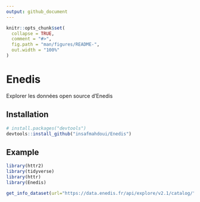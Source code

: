 ```yaml
---
output: github_document
---
```


<!-- README.md is generated from README.Rmd. Please edit that file -->

```r
knitr::opts_chunk$set(
  collapse = TRUE,
  comment = "#>",
  fig.path = "man/figures/README-",
  out.width = "100%"
)
```

# Enedis

<!-- badges: start -->
<!-- badges: end -->

Explorer les données open source d'Enedis

## Installation


``` r
# install.packages("devtools")
devtools::install_github("insafmahdoui/Enedis")
```

## Example


```r
library(httr2)
library(tidyverse)
library(httr)
library(Enedis)

get_info_dataset(url="https://data.enedis.fr/api/explore/v2.1/catalog/",data_id="production-electrique-par-filiere-a-la-maille-departement")
```

